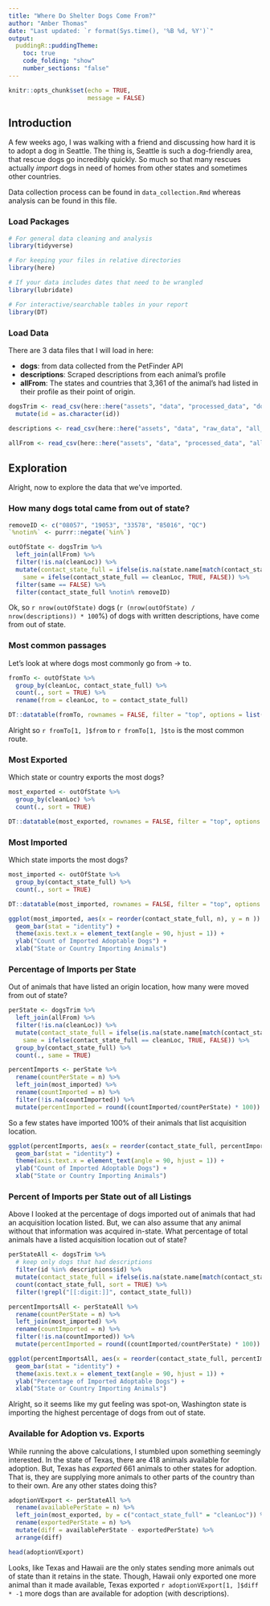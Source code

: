 ```yaml
---
title: "Where Do Shelter Dogs Come From?"
author: "Amber Thomas"
date: "Last updated: `r format(Sys.time(), '%B %d, %Y')`"
output: 
  puddingR::puddingTheme:
    toc: true
    code_folding: "show"
    number_sections: "false"
---
```


```r
knitr::opts_chunk$set(echo = TRUE,
                      message = FALSE)
```

## Introduction

A few weeks ago, I was walking with a friend and discussing how hard it is to adopt a dog in Seattle. The thing is, Seattle is such a dog-friendly area, that rescue dogs go incredibly quickly. So much so that many rescues actually *import* dogs in need of homes from other states and sometimes other countries. 

Data collection process can be found in `data_collection.Rmd` whereas analysis can be found in this file. 

### Load Packages

```r
# For general data cleaning and analysis
library(tidyverse)

# For keeping your files in relative directories
library(here)

# If your data includes dates that need to be wrangled
library(lubridate)

# For interactive/searchable tables in your report
library(DT)
```

### Load Data

There are 3 data files that I will load in here:

- **dogs**: from data collected from the PetFinder API
- **descriptions**: Scraped descriptions from each animal's profile
- **allFrom**: The states and countries that 3,361 of the animal's had listed in their profile as their point of origin.

```r
dogsTrim <- read_csv(here::here("assets", "data", "processed_data", "dogsTrim.csv")) %>% 
  mutate(id = as.character(id))

descriptions <- read_csv(here::here("assets", "data", "raw_data", "all_descriptions.csv"))

allFrom <- read_csv(here::here("assets", "data", "processed_data", "allFrom.csv"))
```

## Exploration

Alright, now to explore the data that we've imported. 

### How many dogs total came from out of state? 

```r
removeID <- c("08057", "19053", "33578", "85016", "QC")
`%notin%` <- purrr::negate(`%in%`)

outOfState <- dogsTrim %>% 
  left_join(allFrom) %>% 
  filter(!is.na(cleanLoc)) %>% 
  mutate(contact_state_full = ifelse(is.na(state.name[match(contact_state, state.abb)]), contact_state, state.name[match(contact_state, state.abb)]) ,
    same = ifelse(contact_state_full == cleanLoc, TRUE, FALSE)) %>% 
  filter(same == FALSE) %>% 
  filter(contact_state_full %notin% removeID)
```
Ok, so `r nrow(outOfState)` dogs (`r (nrow(outOfState) / nrow(descriptions)) * 100`%) of dogs with written descriptions, have come from out of state. 

### Most common passages

Let's look at where dogs most commonly go from -> to. 

```r
fromTo <- outOfState %>% 
  group_by(cleanLoc, contact_state_full) %>% 
  count(., sort = TRUE) %>% 
  rename(from = cleanLoc, to = contact_state_full)
```

```r
DT::datatable(fromTo, rownames = FALSE, filter = "top", options = list(pageLength = 10, scrollX = TRUE))
```

Alright so `r fromTo[1, ]$from` to `r fromTo[1, ]$to` is the most common route. 

### Most Exported

Which state or country exports the most dogs? 

```r
most_exported <- outOfState %>% 
  group_by(cleanLoc) %>% 
  count(., sort = TRUE)
```
```r
DT::datatable(most_exported, rownames = FALSE, filter = "top", options = list(pageLength = 10, scrollX = TRUE))
```

### Most Imported

Which state imports the most dogs? 

```r
most_imported <- outOfState %>% 
  group_by(contact_state_full) %>% 
  count(., sort = TRUE)
```
```r
DT::datatable(most_imported, rownames = FALSE, filter = "top", options = list(pageLength = 10, scrollX = TRUE))
```

```r
ggplot(most_imported, aes(x = reorder(contact_state_full, n), y = n )) + 
  geom_bar(stat = "identity") + 
  theme(axis.text.x = element_text(angle = 90, hjust = 1)) + 
  ylab("Count of Imported Adoptable Dogs") + 
  xlab("State or Country Importing Animals")
```


### Percentage of Imports per State

Out of animals that have listed an origin location, how many were moved from out of state? 

```r
perState <- dogsTrim %>% 
  left_join(allFrom) %>% 
  filter(!is.na(cleanLoc)) %>% 
  mutate(contact_state_full = ifelse(is.na(state.name[match(contact_state, state.abb)]), contact_state, state.name[match(contact_state, state.abb)]) ,
    same = ifelse(contact_state_full == cleanLoc, TRUE, FALSE)) %>% 
  group_by(contact_state_full) %>% 
  count(., same = TRUE)

percentImports <- perState %>% 
  rename(countPerState = n) %>% 
  left_join(most_imported) %>% 
  rename(countImported = n) %>% 
  filter(!is.na(countImported)) %>% 
  mutate(percentImported = round((countImported/countPerState) * 100))

```
So a few states have imported 100% of their animals that list acquisition location.

```r
ggplot(percentImports, aes(x = reorder(contact_state_full, percentImported), y = percentImported )) + 
  geom_bar(stat = "identity") + 
  theme(axis.text.x = element_text(angle = 90, hjust = 1)) + 
  ylab("Count of Imported Adoptable Dogs") + 
  xlab("State or Country Importing Animals")
```

### Percent of Imports per State out of all Listings

Above I looked at the percentage of dogs imported out of animals that had an acquisition location listed. But, we can also assume that any animal without that information was acquired in-state. What percentage of total animals have a listed acquisition location out of state? 

```r
perStateAll <- dogsTrim %>% 
  # keep only dogs that had descriptions 
  filter(id %in% descriptions$id) %>% 
  mutate(contact_state_full = ifelse(is.na(state.name[match(contact_state, state.abb)]), contact_state, state.name[match(contact_state, state.abb)])) %>% 
  count(contact_state_full, sort = TRUE) %>% 
  filter(!grepl("[[:digit:]]", contact_state_full))

percentImportsAll <- perStateAll %>% 
  rename(countPerState = n) %>% 
  left_join(most_imported) %>% 
  rename(countImported = n) %>% 
  filter(!is.na(countImported)) %>% 
  mutate(percentImported = round((countImported/countPerState) * 100))
```

```r
ggplot(percentImportsAll, aes(x = reorder(contact_state_full, percentImported), y = percentImported )) + 
  geom_bar(stat = "identity") + 
  theme(axis.text.x = element_text(angle = 90, hjust = 1)) + 
  ylab("Percentage of Imported Adoptable Dogs") + 
  xlab("State or Country Importing Animals")
```

Alright, so it seems like my gut feeling was spot-on, Washington state is importing the highest percentage of dogs from out of state. 

### Available for Adoption vs. Exports

While running the above calculations, I stumbled upon something seemingly interested. In the state of Texas, there are 418 animals available for adoption. But, Texas has *exported* 661 animals to other states for adoption. That is, they are supplying more animals to other parts of the country than to their own. Are any other states doing this? 

```r
adoptionVExport <- perStateAll %>% 
  rename(availablePerState = n) %>% 
  left_join(most_exported, by = c("contact_state_full" = "cleanLoc")) %>% 
  rename(exportedPerState = n) %>% 
  mutate(diff = availablePerState - exportedPerState) %>% 
  arrange(diff)

head(adoptionVExport)
```

Looks, like Texas and Hawaii are the only states sending more animals out of state than it retains in the state. Though, Hawaii only exported one more animal than it made available, Texas exported `r adoptionVExport[1, ]$diff * -1` more dogs than are available for adoption (with descriptions).
